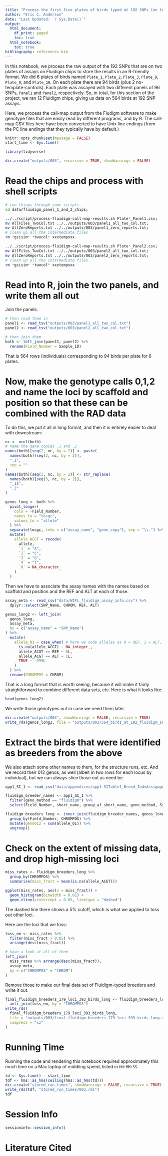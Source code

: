 ```yaml
---
title: "Process the first five plates of birds typed at 192 SNPs (on two plates of Fluidigm assays)"
author: "Eric C. Anderson"
date: "Last Updated: `r Sys.Date()`"
output:
  html_document:
    df_print: paged
    toc: true
  html_notebook:
    toc: true
bibliography: references.bib
---
```


In this notebook, we process the raw output of the 192 SNPs that are on two plates of assays on Fluidigm chips to
store the results in an R-friendly format.  We did 6 plates of birds named
`Plate_1`, `Plate_2`, `Plate_3`, `Plate_8`, `Plate_9`, and `Plate_10`.  On each
plate there are 94 birds (plus 2 no-template-controls). Each plate was assayed with two different
panels of 96 SNPs, `Panel1` and `Panel2`, respectively.  So, in total, for this section of the project,
we ran 12 Fluidigm chips, giving us data on 564 birds at 192 SNP assays.

Here, we process the call-map output from the Fludigm software to make genotype files that
are easily read by different programs, and by R.  The call-map CSV files here have been
converted to have Unix line endings (from the PC line endings that they typically have
by default.)

```r
knitr::opts_chunk$set(message = FALSE)
start_time <- Sys.time()
```


```r
library(tidyverse)

dir.create("outputs/003", recursive = TRUE, showWarnings = FALSE)
```

# Read the chips and process with shell scripts

```sh
# run things through some scripts
cd data/fluidigm_panel_1_and_2_chips; 

../../script/process-fluidigm-call-map-results.sh Plate*_Panel1.csv; 
mv AllFiles_TwoCol.txt ../../outputs/003/panel1_all_two_col.txt; 
mv AllZeroReports.txt ../../outputs/003/panel1_zero_reports.txt;
# clean up all the intermediate files
rm *gsisim* *twocol* xxxtempxxx

../../script/process-fluidigm-call-map-results.sh Plate*_Panel2.csv; 
mv AllFiles_TwoCol.txt ../../outputs/003/panel2_all_two_col.txt; 
mv AllZeroReports.txt ../../outputs/003/panel2_zero_reports.txt;
# clean up all the intermediate files
rm *gsisim* *twocol* xxxtempxxx

```

# Read into R, join the two panels, and write them all out

Join the panels. 

```r
# then read them in
panel1 <- read_tsv("outputs/003/panel1_all_two_col.txt")
panel2 <- read_tsv("outputs/003/panel2_all_two_col.txt")

# then join them
both <- left_join(panel1, panel2) %>%
  rename(Field_Number = Sample_ID)
```

That is 564 rows (individuals) corresponding to 94 birds per plate for 6 plates.






# Now, make the genotype calls 0,1,2 and name the loci by scaffold and position so that these can be combined with the RAD data

To do this, we put it all in long format, and then it is entirely easier to deal with downstream:
```r
nc <- ncol(both)
# name the gene copies .1 and .2
names(both)[seq(2, nc, by = 2)] <- paste(
  names(both)[seq(2, nc, by = 2)], 
  ".1", 
  sep = ""
)
names(both)[seq(3, nc, by = 2)] <- str_replace(
  names(both)[seq(3, nc, by = 2)], 
  "_1$", 
  ".2"
)

genos_long <- both %>%
  pivot_longer(
    cols = -Field_Number,
    names_to = "locgc",
    values_to = "allele"
  ) %>%
  separate(locgc, into = c("assay_name", "gene_copy"), sep = "\\.") %>%
  mutate(
    allele_ACGT = recode(
      allele,
      `1` = "A",
      `2` = "C",
      `3` = "G",
      `4` = "T",
      `0` = NA_character_
    )
  )

```

Then we have to associate the assay names with the names based on scaffold
and position and the REF and ALT at each of those.
```r
assay_meta <- read_csv("data/WIFL_fluidigm_assay_info.csv") %>%
  dplyr::select(SNP_Name, CHROM, REF, ALT)

genos_long2 <- left_join(
  genos_long,
  assay_meta,
  by = c("assay_name" = "SNP_Name")
) %>%
  mutate(
    allele_01 = case_when( # here we code alleles as 0 = REF, 1 = ALT, NA = missing
      is.na(allele_ACGT) ~ NA_integer_,
      allele_ACGT == REF ~ 0L,
      allele_ACGT == ALT ~ 1L,
      TRUE ~ -999L
    )
  ) %>%
  rename(CHROMPOS = CHROM)


```

That is a long format that is worth seeing, because it will make it fairly straightforward
to combine different data sets, etc.  Here is what it looks like:
```r
head(genos_long2)
```

We write those genotypes out in case we need them later.
```r
dir.create("outputs/003", showWarnings = FALSE, recursive = TRUE)
write_rds(genos_long2, file = "outputs/003/564_birds_at_192_fluidigm_snps.rds", compress = "xz")
```

# Extract the birds that were identified as breeders from the above

We also attach some other names to them, for the structure runs, etc.  And we record
their 012 genos, as well (albeit in two rows for each locus by individual), but we
can always slice those out as need be.

```r
app1_SI_1 <- read_csv("data/appendices/app1-SITable1_Breed_IndvAssigwgenos.csv") 

fluidigm_breeder_names <- app1_SI_1 %>%
  filter(geno_method == "fluidigm") %>%
  select(Field_Number, short_name, group_af_short_name, geno_method, Stage)

fluidigm_breeders_long <- inner_join(fluidigm_breeder_names, genos_long2, by = "Field_Number") %>%
  group_by(Field_Number, CHROMPOS) %>%
  mutate(geno012 = sum(allele_01)) %>%
  ungroup()

```


# Check on the extent of missing data, and drop high-missing loci

```r
miss_rates <- fluidigm_breeders_long %>%
  group_by(CHROMPOS) %>%
  summarise(miss_fract = mean(is.na(allele_ACGT)))

ggplot(miss_rates, aes(x = miss_fract)) +
  geom_histogram(binwidth = 0.01) +
  geom_vline(xintercept = 0.05, linetype = "dashed")
```
The dashed line there shows a 5% cutoff, which is what we applied to toss out other loci.

Here are the loci that we toss:
```r
toss_em <- miss_rates %>%
  filter(miss_fract > 0.05) %>%
  arrange(desc(miss_fract))

# have a look at all of them
left_join(
  miss_rates %>% arrange(desc(miss_fract)),
  assay_meta,
  by = c("CHROMPOS" = "CHROM")
)
```
Remove those to make our final data set of Fluidigm-typed breeders and write it out.
```r
final_fluidigm_breeders_179_loci_393_birds_long <- fluidigm_breeders_long %>%
  anti_join(toss_em, by = "CHROMPOS")
write_rds(
  final_fluidigm_breeders_179_loci_393_birds_long,
  file = "outputs/003/final_fluidigm_breeders_179_loci_393_birds_long.rds",
  compress = "xz"
)
```

# Running Time

Running the code and rendering this notebook required approximately this much time
on a Mac laptop of middling speed, listed in `HH:MM:SS`.
```r
td <- Sys.time() - start_time
tdf <- hms::as_hms(ceiling(hms::as_hms(td)))
dir.create("stored_run_times", showWarnings = FALSE, recursive = TRUE)
write_rds(tdf, "stored_run_times/003.rds")
tdf
```

# Session Info

```r
sessioninfo::session_info()
```


# Literature Cited 
